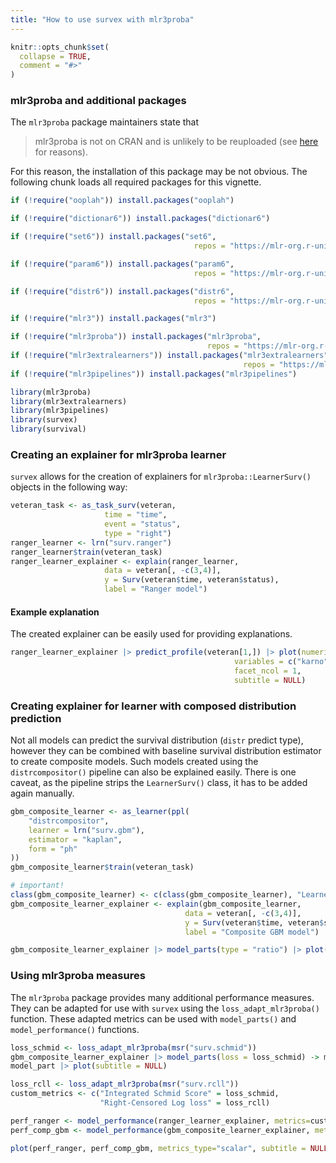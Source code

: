 ```yaml
---
title: "How to use survex with mlr3proba"
---
```


```r
knitr::opts_chunk$set(
  collapse = TRUE,
  comment = "#>"
)
```

### mlr3proba and additional packages 

The `mlr3proba` package maintainers state that 

> mlr3proba is not on CRAN and is unlikely to be reuploaded (see [here](https://twitter.com/RaphaelS101/status/1506321623250571265) for reasons). 

For this reason, the installation of this package may be not obvious. The following chunk loads all required packages for this vignette.

```r

if (!require("ooplah")) install.packages("ooplah")

if (!require("dictionar6")) install.packages("dictionar6")

if (!require("set6")) install.packages("set6",
                                         repos = "https://mlr-org.r-universe.dev")

if (!require("param6")) install.packages("param6",
                                         repos = "https://mlr-org.r-universe.dev")

if (!require("distr6")) install.packages("distr6",
                                         repos = "https://mlr-org.r-universe.dev")

if (!require("mlr3")) install.packages("mlr3")

if (!require("mlr3proba")) install.packages("mlr3proba",
                                            repos = "https://mlr-org.r-universe.dev")
if (!require("mlr3extralearners")) install.packages("mlr3extralearners",
                                                    repos = "https://mlr-org.r-universe.dev")
if (!require("mlr3pipelines")) install.packages("mlr3pipelines")

library(mlr3proba)
library(mlr3extralearners)
library(mlr3pipelines)
library(survex)
library(survival)
```

### Creating an explainer for mlr3proba learner

`survex` allows for the creation of explainers for `mlr3proba::LearnerSurv()` objects in the following way:

```r
veteran_task <- as_task_surv(veteran,
                     time = "time",
                     event = "status",
                     type = "right")
ranger_learner <- lrn("surv.ranger")	
ranger_learner$train(veteran_task)
ranger_learner_explainer <- explain(ranger_learner, 
                     data = veteran[, -c(3,4)],
                     y = Surv(veteran$time, veteran$status),
                     label = "Ranger model")
```

#### Example explanation 

The created explainer can be easily used for providing explanations.

```r
ranger_learner_explainer |> predict_profile(veteran[1,]) |> plot(numerical_plot_type = "contours",
                                                  variables = c("karno", "celltype"),
                                                  facet_ncol = 1,
                                                  subtitle = NULL)
```

### Creating explainer for learner with composed distribution prediction

Not all models can predict the survival distribution (`distr` predict type), however they can be combined with baseline survival distribution estimator to create composite models. Such models created using the `distrcompositor()` pipeline can also be explained easily. There is one caveat, as the pipeline strips the `LearnerSurv()` class, it has to be added again manually.

``` r
gbm_composite_learner <- as_learner(ppl(
    "distrcompositor",
    learner = lrn("surv.gbm"),
    estimator = "kaplan",
    form = "ph"
))
gbm_composite_learner$train(veteran_task)

# important!
class(gbm_composite_learner) <- c(class(gbm_composite_learner), "LearnerSurv") 
gbm_composite_learner_explainer <- explain(gbm_composite_learner,
                                       data = veteran[, -c(3,4)],
                                       y = Surv(veteran$time, veteran$status),
                                       label = "Composite GBM model")

gbm_composite_learner_explainer |> model_parts(type = "ratio") |> plot(subtitle = NULL)
```

### Using mlr3proba measures

The `mlr3proba` package provides many additional performance measures. They can be adapted for use with `survex` using the `loss_adapt_mlr3proba()` function. These adapted metrics can be used with `model_parts()` and `model_performance()` functions.
``` r
loss_schmid <- loss_adapt_mlr3proba(msr("surv.schmid"))
gbm_composite_learner_explainer |> model_parts(loss = loss_schmid) -> model_part
model_part |> plot(subtitle = NULL)
```

``` r
loss_rcll <- loss_adapt_mlr3proba(msr("surv.rcll"))
custom_metrics <- c("Integrated Schmid Score" = loss_schmid, 
                    "Right-Censored Log loss" = loss_rcll)

perf_ranger <- model_performance(ranger_learner_explainer, metrics=custom_metrics)
perf_comp_gbm <- model_performance(gbm_composite_learner_explainer, metrics=custom_metrics) 

plot(perf_ranger, perf_comp_gbm, metrics_type="scalar", subtitle = NULL)
```

